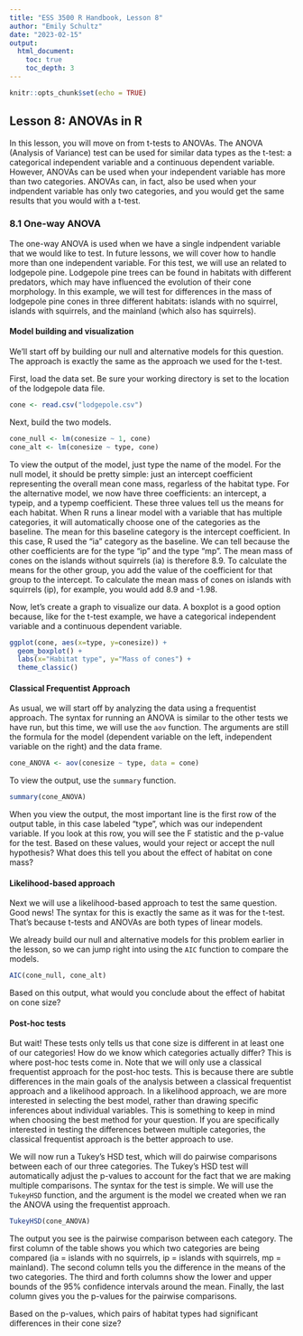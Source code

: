 ```yaml
---
title: "ESS 3500 R Handbook, Lesson 8"
author: "Emily Schultz"
date: "2023-02-15"
output: 
  html_document:
    toc: true
    toc_depth: 3
---
```


```r
knitr::opts_chunk$set(echo = TRUE)
```

## Lesson 8: ANOVAs in R
In this lesson, you will move on from t-tests to ANOVAs. The ANOVA (Analysis of Variance) test can be used for similar data types as the t-test: a categorical independent variable and a continuous dependent variable. However, ANOVAs can be used when your independent variable has more than two categories. ANOVAs can, in fact, also be used when your indpendent variable has only two categories, and you would get the same results that you would with a t-test.

### 8.1 One-way ANOVA
The one-way ANOVA is used when we have a single indpendent variable that we would like to test. In future lessons, we will cover how to handle more than one independent variable. For this test, we will use an related to lodgepole pine. Lodgepole pine trees can be found in habitats with different predators, which may have influenced the evolution of their cone morphology. In this example, we will test for differences in the mass of lodgepole pine cones in three different habitats: islands with no squirrel, islands with squirrels, and the mainland (which also has squirrels).

#### Model building and visualization
We'll start off by building our null and alternative models for this question. The approach is exactly the same as the approach we used for the t-test.

First, load the data set. Be sure your working directory is set to the location of the lodgepole data file.

```r
cone <- read.csv("lodgepole.csv")
```

Next, build the two models.

```r
cone_null <- lm(conesize ~ 1, cone)
cone_alt <- lm(conesize ~ type, cone)
```

To view the output of the model, just type the name of the model. For the null model, it should be pretty simple: just an intercept coefficient representing the overall mean cone mass, regarless of the habitat type. For the alternative model, we now have three coefficients: an intercept, a typeip, and a typemp coefficient. These three values tell us  the means for each habitat. When R runs a linear model with a variable that has multiple categories, it will automatically choose one of the categories as the baseline. The mean for this baseline category is the intercept coefficient. In this case, R used the "ia" category as the baseline. We can tell because the other coefficients are for the type "ip" and the type "mp". The mean mass of cones on the islands without squirrels (ia) is therefore 8.9. To calculate the means for the other group, you add the value of the coefficient for that group to the intercept. To calculate the mean mass of cones on islands with squirrels (ip), for example, you would add 8.9 and -1.98. 

Now, let's create a graph to visualize our data. A boxplot is a good option because, like for the t-test example, we have a categorical independent variable and a continuous dependent variable.

```r
ggplot(cone, aes(x=type, y=conesize)) +
  geom_boxplot() +
  labs(x="Habitat type", y="Mass of cones") +
  theme_classic()
```

#### Classical Frequentist Approach
As usual, we will start off by analyzing the data using a frequentist approach. The syntax for running an ANOVA is similar to the other tests we have run, but this time, we will use the `aov` function. The arguments are still the formula for the model (dependent variable on the left, independent variable on the right) and the data frame.

```r
cone_ANOVA <- aov(conesize ~ type, data = cone)
```

To view the output, use the `summary` function.

```r
summary(cone_ANOVA)
```

When you view the output, the most important line is the first row of the output table, in this case labeled "type", which was our independent variable. If you look at this row, you will see the F statistic and the p-value for the test. Based on these values, would your reject or accept the null hypothesis? What does this tell you about the effect of habitat on cone mass?

#### Likelihood-based approach
Next we will use a likelihood-based approach to test the same question. Good news! The syntax for this is exactly the same as it was for the t-test. That's because t-tests and ANOVAs are both types of linear models.

We already build our null and alternative models for this problem earlier in the lesson, so we can jump right into using the `AIC` function to compare the models.

```r
AIC(cone_null, cone_alt)
```

Based on this output, what would you conclude about the effect of habitat on cone size?

#### Post-hoc tests
But wait! These tests only tells us that cone size is different in at least one of our categories! How do we know which categories actually differ? This is where post-hoc tests come in. Note that we will only use a classical frequentist approach for the post-hoc tests. This is because there are subtle differences in the main goals of the analysis between a classical frequentist approach and a likelihood approach. In a likelihood approach, we are more interested in selecting the best model, rather than drawing specific inferences about individual variables. This is something to keep in mind when choosing the best method for your question. If you are specifically interested in testing the differences between multiple categories, the classical frequentist approach is the better approach to use.

We will now run a Tukey's HSD test, which will do pairwise comparisons between each of our three categories. The Tukey's HSD test will automatically adjust the p-values to account for the fact that we are making multiple comparisons. The syntax for the test is simple. We will use the `TukeyHSD` function, and the argument is the model we created when we ran the ANOVA using the frequentist approach.

```r
TukeyHSD(cone_ANOVA)
```

The output you see is the pairwise comparison between each category. The first column of the table shows you which two categories are being compared (ia = islands with no squirrels, ip = islands with squirrels, mp = mainland). The second column tells you the difference in the means of the two categories. The third and forth columns show the lower and upper bounds of the 95% confidence intervals around the mean. Finally, the last column gives you the p-values for the pairwise comparisons.

Based on the p-values, which pairs of habitat types had significant differences in their cone size?